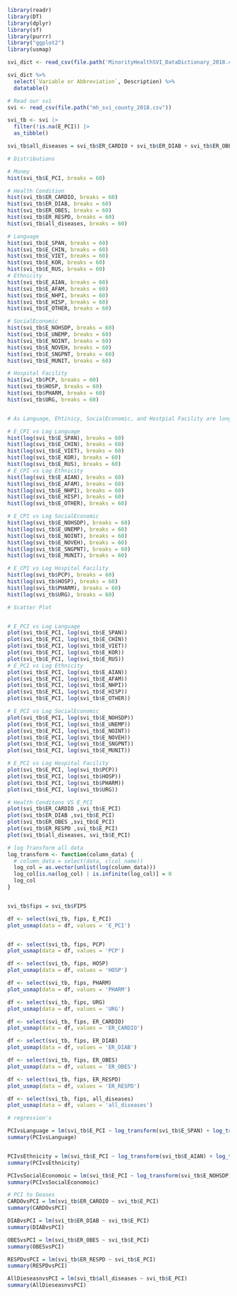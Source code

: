 ```r
library(readr)
library(DT)
library(dplyr)
library(sf)
library(purrr)
library("ggplot2")
library(usmap)
```

```r
svi_dict <- read_csv(file.path('MinorityHealthSVI_DataDictionary_2018.csv'))

svi_dict %>%
  select(`Variable or Abbreviation`, Description) %>% 
  datatable()

# Read our svi
svi <- read_csv(file.path("mh_svi_county_2018.csv"))

svi_tb <- svi |> 
  filter(!is.na(E_PCI)) |>
  as_tibble()

```


```r
svi_tb$all_diseases = svi_tb$ER_CARDIO + svi_tb$ER_DIAB + svi_tb$ER_OBES + svi_tb$ER_RESPD
```




```r
# Distributions

# Money
hist(svi_tb$E_PCI, breaks = 60)

# Health Condition
hist(svi_tb$ER_CARDIO, breaks = 60)
hist(svi_tb$ER_DIAB, breaks = 60)
hist(svi_tb$ER_OBES, breaks = 60)
hist(svi_tb$ER_RESPD, breaks = 60)
hist(svi_tb$all_diseases, breaks = 60)

# Language
hist(svi_tb$E_SPAN, breaks = 60)
hist(svi_tb$E_CHIN, breaks = 60)
hist(svi_tb$E_VIET, breaks = 60)
hist(svi_tb$E_KOR, breaks = 60)
hist(svi_tb$E_RUS, breaks = 60)
# Ethnicity
hist(svi_tb$E_AIAN, breaks = 60)
hist(svi_tb$E_AFAM, breaks = 60)
hist(svi_tb$E_NHPI, breaks = 60)
hist(svi_tb$E_HISP, breaks = 60)
hist(svi_tb$E_OTHER, breaks = 60)

# SocialEconomic
hist(svi_tb$E_NOHSDP, breaks = 60)
hist(svi_tb$E_UNEMP, breaks = 60)
hist(svi_tb$E_NOINT, breaks = 60)
hist(svi_tb$E_NOVEH, breaks = 60)
hist(svi_tb$E_SNGPNT, breaks = 60)
hist(svi_tb$E_MUNIT, breaks = 60)

# Hospital Facility
hist(svi_tb$PCP, breaks = 60)
hist(svi_tb$HOSP, breaks = 60)
hist(svi_tb$PHARM, breaks = 60)
hist(svi_tb$URG, breaks = 60)


# As Language, Ehtinicy, SocialEconomic, and Hostpial Facility are long tail, We use log transformation

# E_CPI vs Log Language 
hist(log(svi_tb$E_SPAN), breaks = 60)
hist(log(svi_tb$E_CHIN), breaks = 60)
hist(log(svi_tb$E_VIET), breaks = 60)
hist(log(svi_tb$E_KOR), breaks = 60)
hist(log(svi_tb$E_RUS), breaks = 60)
# E_CPI vs Log Ethnicity
hist(log(svi_tb$E_AIAN), breaks = 60)
hist(log(svi_tb$E_AFAM), breaks = 60)
hist(log(svi_tb$E_NHPI), breaks = 60)
hist(log(svi_tb$E_HISP), breaks = 60)
hist(log(svi_tb$E_OTHER), breaks = 60)

# E_CPI vs Log SocialEconomic
hist(log(svi_tb$E_NOHSDP), breaks = 60)
hist(log(svi_tb$E_UNEMP), breaks = 60)
hist(log(svi_tb$E_NOINT), breaks = 60)
hist(log(svi_tb$E_NOVEH), breaks = 60)
hist(log(svi_tb$E_SNGPNT), breaks = 60)
hist(log(svi_tb$E_MUNIT), breaks = 60)

# E_CPI vs Log Hospital Facility
hist(log(svi_tb$PCP), breaks = 60)
hist(log(svi_tb$HOSP), breaks = 60)
hist(log(svi_tb$PHARM), breaks = 60)
hist(log(svi_tb$URG), breaks = 60)


```
```r
# Scatter Plot


# E_PCI vs Log Language
plot(svi_tb$E_PCI, log(svi_tb$E_SPAN))
plot(svi_tb$E_PCI, log(svi_tb$E_CHIN))
plot(svi_tb$E_PCI, log(svi_tb$E_VIET))
plot(svi_tb$E_PCI, log(svi_tb$E_KOR))
plot(svi_tb$E_PCI, log(svi_tb$E_RUS))
# E_PCI vs Log Ethnicity
plot(svi_tb$E_PCI, log(svi_tb$E_AIAN))
plot(svi_tb$E_PCI, log(svi_tb$E_AFAM))
plot(svi_tb$E_PCI, log(svi_tb$E_NHPI))
plot(svi_tb$E_PCI, log(svi_tb$E_HISP))
plot(svi_tb$E_PCI, log(svi_tb$E_OTHER))

# E_PCI vs Log SocialEconomic
plot(svi_tb$E_PCI, log(svi_tb$E_NOHSDP))
plot(svi_tb$E_PCI, log(svi_tb$E_UNEMP))
plot(svi_tb$E_PCI, log(svi_tb$E_NOINT))
plot(svi_tb$E_PCI, log(svi_tb$E_NOVEH))
plot(svi_tb$E_PCI, log(svi_tb$E_SNGPNT))
plot(svi_tb$E_PCI, log(svi_tb$E_MUNIT))

# E_PCI vs Log Hospital Facility
plot(svi_tb$E_PCI, log(svi_tb$PCP))
plot(svi_tb$E_PCI, log(svi_tb$HOSP))
plot(svi_tb$E_PCI, log(svi_tb$PHARM))
plot(svi_tb$E_PCI, log(svi_tb$URG))

# Health Conditons VS E_PCI
plot(svi_tb$ER_CARDIO ,svi_tb$E_PCI)
plot(svi_tb$ER_DIAB ,svi_tb$E_PCI)
plot(svi_tb$ER_OBES ,svi_tb$E_PCI)
plot(svi_tb$ER_RESPD ,svi_tb$E_PCI)
plot(svi_tb$all_diseases, svi_tb$E_PCI)

```

```r
# log Transform all data
log_transform <- function(column_data) {
  # column_data = select(data, c(col_name))
  log_col = as.vector(unlist(log(column_data)))
  log_col[is.na(log_col) | is.infinite(log_col)] = 0
  log_col
}



```



```r
svi_tb$fips = svi_tb$FIPS

df <- select(svi_tb, fips, E_PCI)
plot_usmap(data = df, values = 'E_PCI')


df <- select(svi_tb, fips, PCP)
plot_usmap(data = df, values = 'PCP')

df <- select(svi_tb, fips, HOSP)
plot_usmap(data = df, values = 'HOSP')

df <- select(svi_tb, fips, PHARM)
plot_usmap(data = df, values = 'PHARM')

df <- select(svi_tb, fips, URG)
plot_usmap(data = df, values = 'URG')

df <- select(svi_tb, fips, ER_CARDIO)
plot_usmap(data = df, values = 'ER_CARDIO')

df <- select(svi_tb, fips, ER_DIAB)
plot_usmap(data = df, values = 'ER_DIAB')

df <- select(svi_tb, fips, ER_OBES)
plot_usmap(data = df, values = 'ER_OBES')

df <- select(svi_tb, fips, ER_RESPD)
plot_usmap(data = df, values = 'ER_RESPD')

df <- select(svi_tb, fips, all_diseases)
plot_usmap(data = df, values = 'all_diseases')
```


```r
# regression's

PCIvsLanguage = lm(svi_tb$E_PCI ~ log_transform(svi_tb$E_SPAN) + log_transform(svi_tb$E_CHIN) + log_transform(svi_tb$E_VIET) + log_transform(svi_tb$E_KOR) + log_transform(svi_tb$E_RUS))
summary(PCIvsLanguage)


PCIvsEthnicity = lm(svi_tb$E_PCI ~ log_transform(svi_tb$E_AIAN) + log_transform(svi_tb$E_AFAM) + log_transform(svi_tb$E_NHPI) + log_transform(svi_tb$E_HISP) + log_transform(svi_tb$E_OTHER))
summary(PCIvsEthnicity)

PCIvsSocialEconomoic = lm(svi_tb$E_PCI ~ log_transform(svi_tb$E_NOHSDP) + log_transform(svi_tb$E_UNEMP) + log_transform(svi_tb$E_NOVEH) + log_transform(svi_tb$E_SNGPNT) + log_transform(svi_tb$E_MUNIT))
summary(PCIvsSocialEconomoic)

# PCI to Deases
CARDOvsPCI = lm(svi_tb$ER_CARDIO ~ svi_tb$E_PCI)
summary(CARDOvsPCI)

DIABvsPCI = lm(svi_tb$ER_DIAB ~ svi_tb$E_PCI)
summary(DIABvsPCI)

OBESvsPCI = lm(svi_tb$ER_OBES ~ svi_tb$E_PCI)
summary(OBESvsPCI)

RESPDvsPCI = lm(svi_tb$ER_RESPD ~ svi_tb$E_PCI)
summary(RESPDvsPCI)

AllDieseasnvsPCI = lm(svi_tb$all_diseases ~ svi_tb$E_PCI)
summary(AllDieseasnvsPCI)

```






